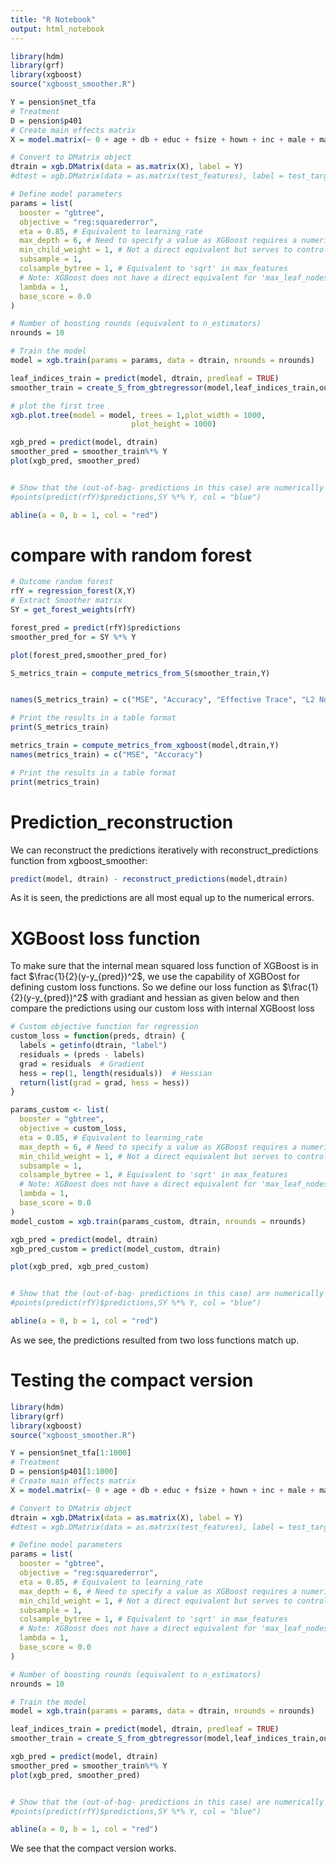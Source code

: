 ```yaml
---
title: "R Notebook"
output: html_notebook
---
```


```r
library(hdm)
library(grf)
library(xgboost)
source("xgboost_smoother.R")

Y = pension$net_tfa
# Treatment
D = pension$p401
# Create main effects matrix
X = model.matrix(~ 0 + age + db + educ + fsize + hown + inc + male + marr + pira + twoearn, data = pension)
```

```r
# Convert to DMatrix object
dtrain = xgb.DMatrix(data = as.matrix(X), label = Y)
#dtest = xgb.DMatrix(data = as.matrix(test_features), label = test_targets)

# Define model parameters
params = list(
  booster = "gbtree",
  objective = "reg:squarederror",
  eta = 0.85, # Equivalent to learning_rate
  max_depth = 6, # Need to specify a value as XGBoost requires a numerical value
  min_child_weight = 1, # Not a direct equivalent but serves to control over-fitting
  subsample = 1,
  colsample_bytree = 1, # Equivalent to 'sqrt' in max_features
  # Note: XGBoost does not have a direct equivalent for 'max_leaf_nodes' and 'init'
  lambda = 1,
  base_score = 0.0
)

# Number of boosting rounds (equivalent to n_estimators)
nrounds = 10

# Train the model
model = xgb.train(params = params, data = dtrain, nrounds = nrounds)
```

```r
leaf_indices_train = predict(model, dtrain, predleaf = TRUE)
smoother_train = create_S_from_gbtregressor(model,leaf_indices_train,output_dir,save_output = FALSE)
```
```r
# plot the first tree
xgb.plot.tree(model = model, trees = 1,plot_width = 1000, 
                           plot_height = 1000)
```


```r
xgb_pred = predict(model, dtrain)
smoother_pred = smoother_train%*% Y
plot(xgb_pred, smoother_pred)


# Show that the (out-of-bag- predictions in this case) are numerically equivalent to the smoother created predictions.
#points(predict(rfY)$predictions,SY %*% Y, col = "blue")

abline(a = 0, b = 1, col = "red")
```
# compare with random forest
```r
# Outcome random forest
rfY = regression_forest(X,Y)
# Extract Smoother matrix
SY = get_forest_weights(rfY)

forest_pred = predict(rfY)$predictions
smoother_pred_for = SY %*% Y
```

```r
plot(forest_pred,smoother_pred_for)
```
```r
S_metrics_train = compute_metrics_from_S(smoother_train,Y)


names(S_metrics_train) = c("MSE", "Accuracy", "Effective Trace", "L2 Norm", "Squared L2 Norm")

# Print the results in a table format
print(S_metrics_train)
```
```r
metrics_train = compute_metrics_from_xgboost(model,dtrain,Y)
names(metrics_train) = c("MSE", "Accuracy")

# Print the results in a table format
print(metrics_train)
```

# Prediction_reconstruction 

We can reconstruct the predictions iteratively with reconstruct_predictions function from xgboost_smoother: 


```r
predict(model, dtrain) - reconstruct_predictions(model,dtrain)
```
As it is seen, the predictions are all most equal up to the numerical errors. 

# XGBoost loss function

To make sure that the internal mean squared loss function of XGBoost is in fact $\frac{1}{2}(y-y_{pred})^2$, we use the capability of XGBOost for defining custom loss functions. So we define our loss function as $\frac{1}{2}(y-y_{pred})^2$ with gradiant and hessian as given below and then compare the predictions using our custom loss with internal XGBoost loss

```r
# Custom objective function for regression
custom_loss = function(preds, dtrain) {
  labels = getinfo(dtrain, "label")
  residuals = (preds - labels)
  grad = residuals  # Gradient
  hess = rep(1, length(residuals))  # Hessian
  return(list(grad = grad, hess = hess))
}
```

```r

params_custom <- list(
  booster = "gbtree",
  objective = custom_loss,
  eta = 0.85, # Equivalent to learning_rate
  max_depth = 6, # Need to specify a value as XGBoost requires a numerical value
  min_child_weight = 1, # Not a direct equivalent but serves to control over-fitting
  subsample = 1,
  colsample_bytree = 1, # Equivalent to 'sqrt' in max_features
  # Note: XGBoost does not have a direct equivalent for 'max_leaf_nodes' and 'init'
  lambda = 1,
  base_score = 0.0
)
model_custom = xgb.train(params_custom, dtrain, nrounds = nrounds)
```

```r
xgb_pred = predict(model, dtrain)
xgb_pred_custom = predict(model_custom, dtrain)

plot(xgb_pred, xgb_pred_custom)


# Show that the (out-of-bag- predictions in this case) are numerically equivalent to the smoother created predictions.
#points(predict(rfY)$predictions,SY %*% Y, col = "blue")

abline(a = 0, b = 1, col = "red")
```
As we see, the predictions resulted from two loss functions match up. 

# Testing the compact version 
```r
library(hdm)
library(grf)
library(xgboost)
source("xgboost_smoother.R")

Y = pension$net_tfa[1:1000]
# Treatment
D = pension$p401[1:1000]
# Create main effects matrix
X = model.matrix(~ 0 + age + db + educ + fsize + hown + inc + male + marr + pira + twoearn, data = pension[1:1000,])
```

```r
# Convert to DMatrix object
dtrain = xgb.DMatrix(data = as.matrix(X), label = Y)
#dtest = xgb.DMatrix(data = as.matrix(test_features), label = test_targets)

# Define model parameters
params = list(
  booster = "gbtree",
  objective = "reg:squarederror",
  eta = 0.85, # Equivalent to learning_rate
  max_depth = 6, # Need to specify a value as XGBoost requires a numerical value
  min_child_weight = 1, # Not a direct equivalent but serves to control over-fitting
  subsample = 1,
  colsample_bytree = 1, # Equivalent to 'sqrt' in max_features
  # Note: XGBoost does not have a direct equivalent for 'max_leaf_nodes' and 'init'
  lambda = 1,
  base_score = 0.0
)

# Number of boosting rounds (equivalent to n_estimators)
nrounds = 10

# Train the model
model = xgb.train(params = params, data = dtrain, nrounds = nrounds)
```

```r
leaf_indices_train = predict(model, dtrain, predleaf = TRUE)
smoother_train = create_S_from_gbtregressor(model,leaf_indices_train,output_dir,save_output = FALSE,compact = TRUE)
```

```r
xgb_pred = predict(model, dtrain)
smoother_pred = smoother_train%*% Y
plot(xgb_pred, smoother_pred)


# Show that the (out-of-bag- predictions in this case) are numerically equivalent to the smoother created predictions.
#points(predict(rfY)$predictions,SY %*% Y, col = "blue")

abline(a = 0, b = 1, col = "red")
```

We see that the compact version works. 



